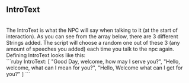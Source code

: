 ## IntroText
<br/>
The IntroText is what the NPC will say when talking to it (at the start of interaction). As you can see from the array below, there are 3 different Strings added. The script will choose a random one out of these 3 (any amount of speeches you added) each time you talk to the npc again.
<br/>
Defining IntroText looks like this:
<br/>
```ruby
IntroText: [
  "Good Day, welcome, how may I serve you?", 
  "Hello, welcome, what can I mean for you?", 
  "Hello, Welcome what can I get for you?"
]
```

<ImageWithCaption src="/images/documentation/poke-market/IntroText 1.png" caption="IntroText 1" align="center"/>
<ImageWithCaption src="/images/documentation/poke-market/IntroText 2.png" caption="IntroText 2" align="center"/>
<ImageWithCaption src="/images/documentation/poke-market/IntroText 3.png" caption="IntroText 3" align="center"/>